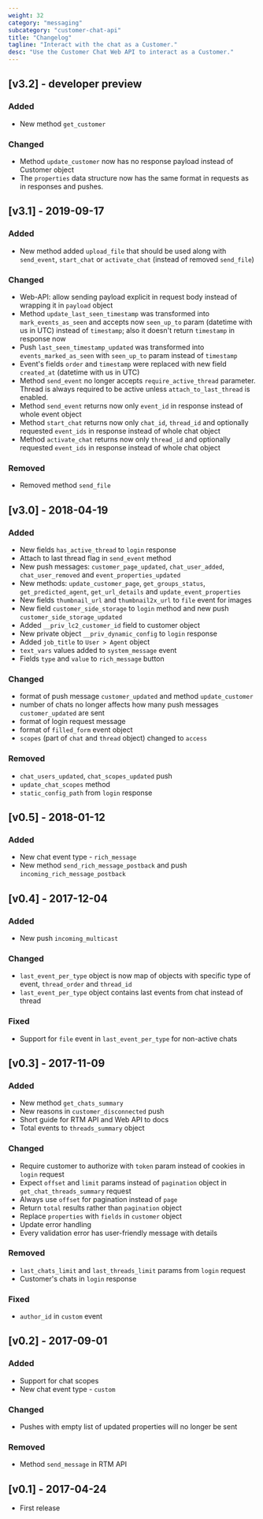 ```yaml
---
weight: 32
category: "messaging"
subcategory: "customer-chat-api"
title: "Changelog"
tagline: "Interact with the chat as a Customer."
desc: "Use the Customer Chat Web API to interact as a Customer."
---
```


## [v3.2] - developer preview

### Added
- New method `get_customer`

### Changed
- Method `update_customer` now has no response payload instead of Customer object
- The `properties` data structure now has the same format in requests as in responses and pushes.

## [v3.1] - 2019-09-17

### Added
- New method added `upload_file` that should be used along with `send_event`, `start_chat` or `activate_chat` (instead of removed `send_file`)

### Changed
- Web-API: allow sending payload explicit in request body instead of wrapping it in `payload` object
- Method `update_last_seen_timestamp` was transformed into `mark_events_as_seen` and accepts now `seen_up_to` param (datetime with us in UTC) instead of `timestamp`; also it doesn't return `timestamp` in response now
- Push `last_seen_timestamp_updated` was transformed into `events_marked_as_seen` with `seen_up_to` param instead of `timestamp`
- Event's fields `order` and `timestamp` were replaced with new field `created_at` (datetime with us in UTC)
- Method `send_event` no longer accepts `require_active_thread` parameter.  Thread is always required to be active unless `attach_to_last_thread` is enabled.
- Method `send_event` returns now only `event_id` in response instead of whole event object
- Method `start_chat` returns now only `chat_id`, `thread_id` and optionally requested `event_ids` in response instead of whole chat object
- Method `activate_chat` returns now only `thread_id` and optionally requested `event_ids` in response instead of whole chat object

### Removed
- Removed method `send_file`

## [v3.0] - 2018-04-19

### Added
- New fields `has_active_thread` to `login` response
- Attach to last thread flag in `send_event` method
- New push messages: `customer_page_updated`, `chat_user_added`, `chat_user_removed` and `event_properties_updated`
- New methods: `update_customer_page`, `get_groups_status`, `get_predicted_agent`, `get_url_details` and `update_event_properties`
- New fields `thumbnail_url` and `thumbnail2x_url` to `file` event for images
- New field `customer_side_storage` to `login` method and new push `customer_side_storage_updated`
- Added `__priv_lc2_customer_id` field to customer object
- New private object `__priv_dynamic_config` to `login` response
- Added `job_title` to `User > Agent` object
- `text_vars` values added to `system_message` event
- Fields `type` and `value` to `rich_message` button

### Changed
- format of push message `customer_updated` and method `update_customer`
- number of chats no longer affects how many push messages `customer_updated` are sent
- format of login request message
- format of `filled_form` event object
- `scopes` (part of `chat` and `thread` object) changed to `access`

### Removed
- `chat_users_updated`, `chat_scopes_updated` push
-  `update_chat_scopes` method
- `static_config_path` from `login` response

## [v0.5] - 2018-01-12

### Added
- New chat event type - `rich_message`
- New method `send_rich_message_postback` and push `incoming_rich_message_postback`


## [v0.4] - 2017-12-04

### Added
- New push `incoming_multicast`

### Changed
- `last_event_per_type` object is now map of objects with specific type of event, `thread_order` and `thread_id`
- `last_event_per_type` object contains last events from chat instead of thread

### Fixed
- Support for `file` event in `last_event_per_type` for non-active chats

## [v0.3] - 2017-11-09

### Added
- New method `get_chats_summary`
- New reasons in `customer_disconnected` push
- Short guide for RTM API and Web API to docs
- Total events to `threads_summary` object

### Changed
- Require customer to authorize with `token` param instead of cookies in `login` request
- Expect `offset` and `limit` params instead of `pagination` object in `get_chat_threads_summary` request
- Always use `offset` for pagination instead of `page`
- Return `total` results rather than `pagination` object
- Replace `properties` with `fields` in `customer` object
- Update error handling
- Every validation error has user-friendly message with details

### Removed
- `last_chats_limit` and `last_threads_limit` params from `login` request
- Customer's chats in `login` response

### Fixed
 - `author_id` in `custom` event

## [v0.2] - 2017-09-01

### Added
- Support for chat scopes
- New chat event type - `custom`

### Changed
- Pushes with empty list of updated properties will no longer be sent

### Removed
- Method `send_message` in RTM API

## [v0.1] -  2017-04-24
- First release

